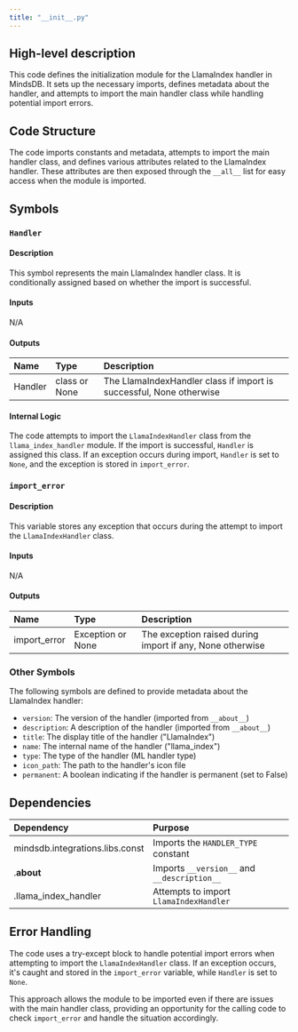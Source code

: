 ```yaml
---
title: "__init__.py"
---
```


## High-level description
This code defines the initialization module for the LlamaIndex handler in MindsDB. It sets up the necessary imports, defines metadata about the handler, and attempts to import the main handler class while handling potential import errors.

## Code Structure
The code imports constants and metadata, attempts to import the main handler class, and defines various attributes related to the LlamaIndex handler. These attributes are then exposed through the `__all__` list for easy access when the module is imported.

## Symbols

### `Handler`
#### Description
This symbol represents the main LlamaIndex handler class. It is conditionally assigned based on whether the import is successful.

#### Inputs
N/A

#### Outputs
| Name | Type | Description |
|:-----|:-----|:------------|
| Handler | class or None | The LlamaIndexHandler class if import is successful, None otherwise |

#### Internal Logic
The code attempts to import the `LlamaIndexHandler` class from the `llama_index_handler` module. If the import is successful, `Handler` is assigned this class. If an exception occurs during import, `Handler` is set to `None`, and the exception is stored in `import_error`.

### `import_error`
#### Description
This variable stores any exception that occurs during the attempt to import the `LlamaIndexHandler` class.

#### Inputs
N/A

#### Outputs
| Name | Type | Description |
|:-----|:-----|:------------|
| import_error | Exception or None | The exception raised during import if any, None otherwise |

### Other Symbols
The following symbols are defined to provide metadata about the LlamaIndex handler:

- `version`: The version of the handler (imported from `__about__`)
- `description`: A description of the handler (imported from `__about__`)
- `title`: The display title of the handler ("LlamaIndex")
- `name`: The internal name of the handler ("llama_index")
- `type`: The type of the handler (ML handler type)
- `icon_path`: The path to the handler's icon file
- `permanent`: A boolean indicating if the handler is permanent (set to False)

## Dependencies
| Dependency | Purpose |
|:-----------|:--------|
| mindsdb.integrations.libs.const | Imports the `HANDLER_TYPE` constant |
| .__about__ | Imports `__version__` and `__description__` |
| .llama_index_handler | Attempts to import `LlamaIndexHandler` |

## Error Handling
The code uses a try-except block to handle potential import errors when attempting to import the `LlamaIndexHandler` class. If an exception occurs, it's caught and stored in the `import_error` variable, while `Handler` is set to `None`.

This approach allows the module to be imported even if there are issues with the main handler class, providing an opportunity for the calling code to check `import_error` and handle the situation accordingly.